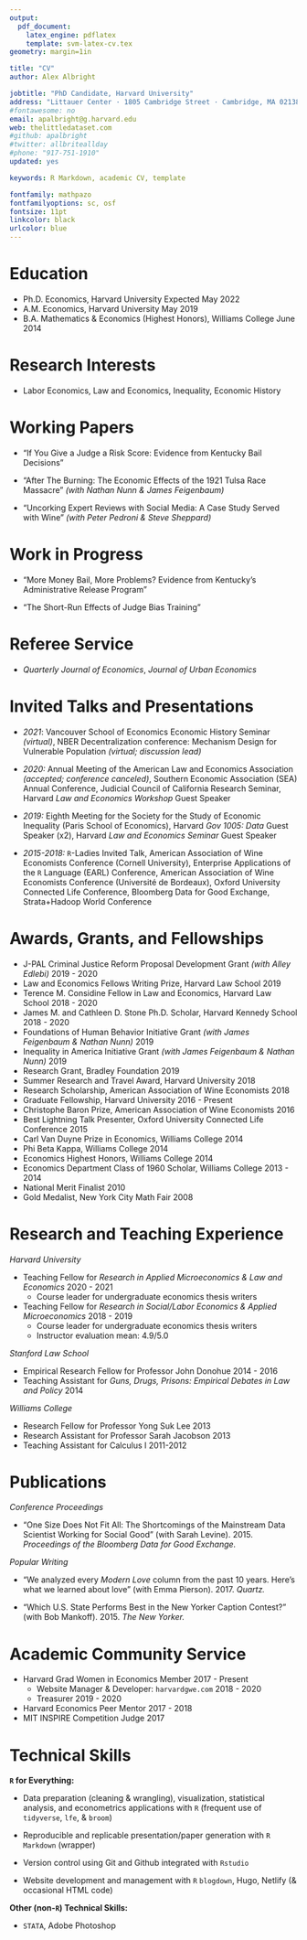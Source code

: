 ```yaml
---
output: 
  pdf_document:
    latex_engine: pdflatex
    template: svm-latex-cv.tex
geometry: margin=1in

title: "CV"
author: Alex Albright

jobtitle: "PhD Candidate, Harvard University"
address: "Littauer Center · 1805 Cambridge Street · Cambridge, MA 02138"
#fontawesome: no
email: apalbright@g.harvard.edu
web: thelittledataset.com
#github: apalbright
#twitter: allbriteallday
#phone: "917-751-1910"
updated: yes

keywords: R Markdown, academic CV, template

fontfamily: mathpazo
fontfamilyoptions: sc, osf
fontsize: 11pt
linkcolor: black
urlcolor: blue
---
```


# Education

- Ph.D. Economics, Harvard University \hfill Expected May 2022
- A.M. Economics, Harvard University  \hfill May 2019
- B.A. Mathematics & Economics (Highest Honors), Williams College \hfill June 2014

# Research Interests

- Labor Economics, Law and Economics, Inequality, Economic History

# Working Papers

- "If You Give a Judge a Risk Score: Evidence from Kentucky Bail Decisions"

- "After The Burning: The Economic Effects of the 1921 Tulsa Race Massacre" *(with Nathan Nunn & James Feigenbaum)*

- "Uncorking Expert Reviews with Social Media: A Case Study Served with Wine" *(with Peter Pedroni & Steve Sheppard)*

# Work in Progress

- "More Money Bail, More Problems? Evidence from Kentucky's Administrative Release Program"

- "The Short-Run Effects of Judge Bias Training"

# Referee Service

- *Quarterly Journal of Economics*, *Journal of Urban Economics*

# Invited Talks and Presentations

- *2021*: Vancouver School of Economics Economic History Seminar *(virtual)*, NBER Decentralization conference: Mechanism Design for Vulnerable Population *(virtual; discussion lead)* 

- *2020:* Annual Meeting of the American Law and Economics Association *(accepted; conference canceled)*,  Southern Economic Association (SEA) Annual Conference, Judicial Council of California Research Seminar, Harvard *Law and Economics Workshop* Guest Speaker 

- *2019:* Eighth Meeting for the Society for the Study of Economic Inequality (Paris School of Economics), Harvard *Gov 1005: Data* Guest Speaker (x2), Harvard *Law and Economics Seminar* Guest Speaker 

- *2015-2018:* `R`-Ladies Invited Talk, American Association of Wine Economists Conference (Cornell University), Enterprise Applications of the `R` Language (EARL) Conference, American Association of Wine Economists Conference (Université de Bordeaux), Oxford University Connected Life Conference, Bloomberg Data for Good Exchange, Strata+Hadoop World Conference

# Awards, Grants, and Fellowships

- J-PAL Criminal Justice Reform Proposal Development Grant *(with Alley Edlebi)* \hfill 2019 - 2020
- Law and Economics Fellows Writing Prize, Harvard Law School \hfill 2019
- Terence M. Considine Fellow in Law and Economics, Harvard Law School \hfill 2018 - 2020 
- James M. and Cathleen D. Stone Ph.D. Scholar, Harvard Kennedy School \hfill 2018 - 2020
- Foundations of Human Behavior Initiative Grant *(with James Feigenbaum & Nathan Nunn)* \hfill 2019 
- Inequality in America Initiative Grant *(with James Feigenbaum & Nathan Nunn)* \hfill 2019 
- Research Grant, Bradley Foundation \hfill 2019
- Summer Research and Travel Award, Harvard University \hfill 2018
- Research Scholarship, American Association of Wine Economists \hfill 2018
- Graduate Fellowship, Harvard University \hfill 2016 - Present
- Christophe Baron Prize, American Association of Wine Economists \hfill 2016
- Best Lightning Talk Presenter, Oxford University Connected Life Conference \hfill 2015
- Carl Van Duyne Prize in Economics, Williams College \hfill 2014
- Phi Beta Kappa, Williams College \hfill 2014
- Economics Highest Honors, Williams College \hfill 2014
- Economics Department Class of 1960 Scholar, Williams College \hfill 2013 - 2014
- National Merit Finalist \hfill 2010
- Gold Medalist, New York City Math Fair \hfill 2008

# Research and Teaching Experience

*Harvard University*

- Teaching Fellow for *Research in Applied Microeconomics & Law and Economics* \hfill 2020 - 2021
    - Course leader for undergraduate economics thesis writers

- Teaching Fellow for *Research in Social/Labor Economics & Applied Microeconomics* \hfill 2018 - 2019
    - Course leader for undergraduate economics thesis writers
    - Instructor evaluation mean: 4.9/5.0

*Stanford Law School*

- Empirical Research Fellow for Professor John Donohue \hfill 2014 - 2016 
- Teaching Assistant for *Guns, Drugs, Prisons: Empirical Debates in Law and Policy* \hfill  2014 

*Williams College*

- Research Fellow for Professor Yong Suk Lee \hfill 2013 
- Research Assistant for Professor Sarah Jacobson \hfill 2013 
- Teaching Assistant for Calculus I \hfill 2011-2012

# Publications

*Conference Proceedings*

- "One Size Does Not Fit All: The Shortcomings of the Mainstream Data Scientist Working for Social Good" (with Sarah Levine). 2015. *Proceedings of the Bloomberg Data for Good Exchange.* 

*Popular Writing*

- "We analyzed every *Modern Love* column from the past 10 years. Here's what we learned about love" (with Emma Pierson). 2017. *Quartz.* 

- "Which U.S. State Performs Best in the New Yorker Caption Contest?" (with Bob Mankoff). 2015. *The New Yorker.*

# Academic Community Service

- Harvard Grad Women in Economics Member \hfill 2017 - Present
  - Website Manager & Developer: `harvardgwe.com` \hfill 2018 - 2020 
  - Treasurer \hfill 2019 - 2020
- Harvard Economics Peer Mentor \hfill 2017 - 2018
- MIT INSPIRE Competition Judge \hfill 2017

# Technical Skills 

**`R` for Everything:** 

- Data preparation (cleaning & wrangling), visualization, statistical analysis, and econometrics applications with `R` (frequent use of `tidyverse`, `lfe`, & `broom`)

- Reproducible and replicable presentation/paper generation with `R Markdown` (\LaTeX wrapper)

- Version control using Git and Github integrated with `Rstudio`

- Website development and management with `R` `blogdown`, Hugo, Netlify (& occasional HTML code)

**Other (non-`R`) Technical Skills:** 

- `STATA`, Adobe Photoshop 